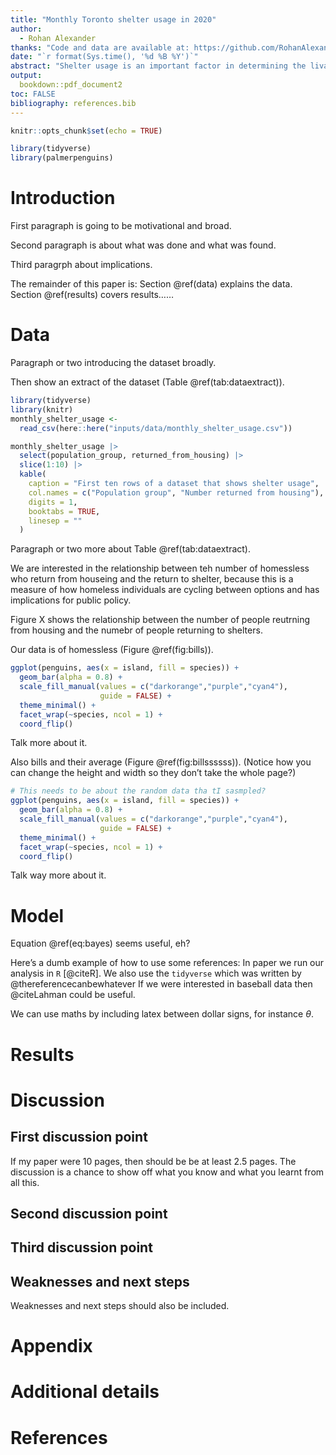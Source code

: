 ```yaml
---
title: "Monthly Toronto shelter usage in 2020"
author: 
  - Rohan Alexander
thanks: "Code and data are available at: https://github.com/RohanAlexander/starter_folder-main-2."
date: "`r format(Sys.time(), '%d %B %Y')`"
abstract: "Shelter usage is an important factor in determining the livability of Toronto because of the large homeslessness population. We obtain monthly shelter usage in Toronto from the City on a demographic basis and analyze it using a graph. We find increased shelter usage in Winter, compared to summer and for younger age-groups compared with older ones. Our findings have implications for shelter constuction."
output:
  bookdown::pdf_document2
toc: FALSE
bibliography: references.bib
---
```


```r
knitr::opts_chunk$set(echo = TRUE)

library(tidyverse)
library(palmerpenguins)
```

# Introduction

First paragraph is going to be motivational and broad. 

Second paragraph is about what was done and what was found.

Third paragrph about implications.

The remainder of this paper is: Section \@ref(data) explains the data. Section \@ref(results) covers results...... 



# Data

Paragraph or two introducing the dataset broadly.

Then show an extract of the dataset (Table \@ref(tab:dataextract)).

```r
library(tidyverse)
library(knitr)
monthly_shelter_usage <- 
  read_csv(here::here("inputs/data/monthly_shelter_usage.csv"))

monthly_shelter_usage |> 
  select(population_group, returned_from_housing) |>
  slice(1:10) |> 
  kable(
    caption = "First ten rows of a dataset that shows shelter usage",
    col.names = c("Population group", "Number returned from housing"),
    digits = 1,
    booktabs = TRUE,
    linesep = ""
  )
```


Paragraph or two more about Table  \@ref(tab:dataextract).


We are interested in the relationship between teh number of homessless who return from houseing and the return to shelter, because this is a measure of how homeless individuals are cycling between options and has implications for public policy.

Figure X shows the relationship between the number of people reutrning from housing and the numebr of people returning to shelters.




Our data is of homessless (Figure \@ref(fig:bills)).

```r
ggplot(penguins, aes(x = island, fill = species)) +
  geom_bar(alpha = 0.8) +
  scale_fill_manual(values = c("darkorange","purple","cyan4"),
                    guide = FALSE) +
  theme_minimal() +
  facet_wrap(~species, ncol = 1) +
  coord_flip()
```

Talk more about it.

Also bills and their average (Figure \@ref(fig:billssssss)). (Notice how you can change the height and width so they don't take the whole page?)

```r

# This needs to be about the random data tha tI sasmpled?
ggplot(penguins, aes(x = island, fill = species)) +
  geom_bar(alpha = 0.8) +
  scale_fill_manual(values = c("darkorange","purple","cyan4"),
                    guide = FALSE) +
  theme_minimal() +
  facet_wrap(~species, ncol = 1) +
  coord_flip()
```

Talk way more about it. 



# Model

\begin{equation}
Pr(\theta | y) = \frac{Pr(y | \theta) Pr(\theta)}{Pr(y)}  (\#eq:bayes)
\end{equation}

Equation \@ref(eq:bayes) seems useful, eh?

Here's a dumb example of how to use some references: In paper we run our analysis in `R` [@citeR]. We also use the `tidyverse` which was written by @thereferencecanbewhatever If we were interested in baseball data then @citeLahman could be useful. 

We can use maths by including latex between dollar signs, for instance $\theta$.


# Results

# Discussion

## First discussion point

If my paper were 10 pages, then should be be at least 2.5 pages. The discussion is a chance to show off what you know and what you learnt from all this. 

## Second discussion point

## Third discussion point

## Weaknesses and next steps

Weaknesses and next steps should also be included.

\newpage

\appendix

# Appendix {-}


# Additional details


\newpage


# References


